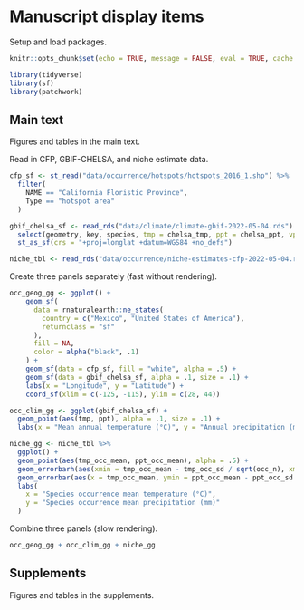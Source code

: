# Manuscript display items

Setup and load packages.

```r
knitr::opts_chunk$set(echo = TRUE, message = FALSE, eval = TRUE, cache = TRUE)
```

```r
library(tidyverse)
library(sf)
library(patchwork)
```

## Main text

Figures and tables in the main text.

Read in CFP, GBIF-CHELSA, and niche estimate data.

```r
cfp_sf <- st_read("data/occurrence/hotspots/hotspots_2016_1.shp") %>%
  filter(
    NAME == "California Floristic Province",
    Type == "hotspot area"
  )

gbif_chelsa_sf <- read_rds("data/climate/climate-gbif-2022-05-04.rds") %>%
  select(geometry, key, species, tmp = chelsa_tmp, ppt = chelsa_ppt, vpd = chelsa_vpd) %>%
  st_as_sf(crs = "+proj=longlat +datum=WGS84 +no_defs")

niche_tbl <- read_rds("data/occurrence/niche-estimates-cfp-2022-05-04.rds")
```

Create three panels separately (fast without rendering).

```r
occ_geog_gg <- ggplot() +
    geom_sf(
      data = rnaturalearth::ne_states(
        country = c("Mexico", "United States of America"),
        returnclass = "sf"
      ),
      fill = NA,
      color = alpha("black", .1)
    ) +
    geom_sf(data = cfp_sf, fill = "white", alpha = .5) +
    geom_sf(data = gbif_chelsa_sf, alpha = .1, size = .1) +
    labs(x = "Longitude", y = "Latitude") +
    coord_sf(xlim = c(-125, -115), ylim = c(28, 44))

occ_clim_gg <- ggplot(gbif_chelsa_sf) + 
  geom_point(aes(tmp, ppt), alpha = .1, size = .1) +
  labs(x = "Mean annual temperature (°C)", y = "Annual precipitation (mm)")

niche_gg <- niche_tbl %>%
  ggplot() +
  geom_point(aes(tmp_occ_mean, ppt_occ_mean), alpha = .5) +
  geom_errorbarh(aes(xmin = tmp_occ_mean - tmp_occ_sd / sqrt(occ_n), xmax = tmp_occ_mean + tmp_occ_sd / sqrt(occ_n), y = ppt_occ_mean), alpha = .3) +
  geom_errorbar(aes(x = tmp_occ_mean, ymin = ppt_occ_mean - ppt_occ_sd / sqrt(occ_n), ymax = ppt_occ_mean + ppt_occ_sd / sqrt(occ_n)), alpha = .3) +
  labs(
    x = "Species occurrence mean temperature (°C)",
    y = "Species occurrence mean precipitation (mm)"
  )
```

Combine three panels (slow rendering).

```r
occ_geog_gg + occ_clim_gg + niche_gg
```

## Supplements

Figures and tables in the supplements.
